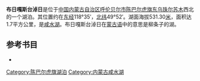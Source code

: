 '''布日嘎斯台淖日'''是位于[[中国|中国]][[内蒙古自治区|内蒙古自治区]][[呼伦贝尔市|呼伦贝尔市]][[陈巴尔虎旗|陈巴尔虎旗]][[东乌珠尔苏木|东乌珠尔苏木]]西北的一个湖泊。其位置约在[[东经|东经]]118°35′，[[北纬|北纬]]49°52′。湖面海拔531.30[[米_(單位)|米]]，面积达1.7平方公里，是[[咸水湖|咸水湖]]。布日嘎斯台淖日在[[蒙古语|蒙古语]]中的意思是柳条子的湖。
== 参考书目 ==
*{{cite book|author=牧寒 |title=《内蒙古湖泊》 |year=2003 |publisher=内蒙古人民出版社 |isbn=9787204039883  }}
{{模板:呼伦贝尔市湖泊}}
{{内蒙古小作品}}

[[Category:陈巴尔虎旗湖泊|Category:陈巴尔虎旗湖泊]]
[[Category:内蒙古咸水湖|Category:内蒙古咸水湖]]